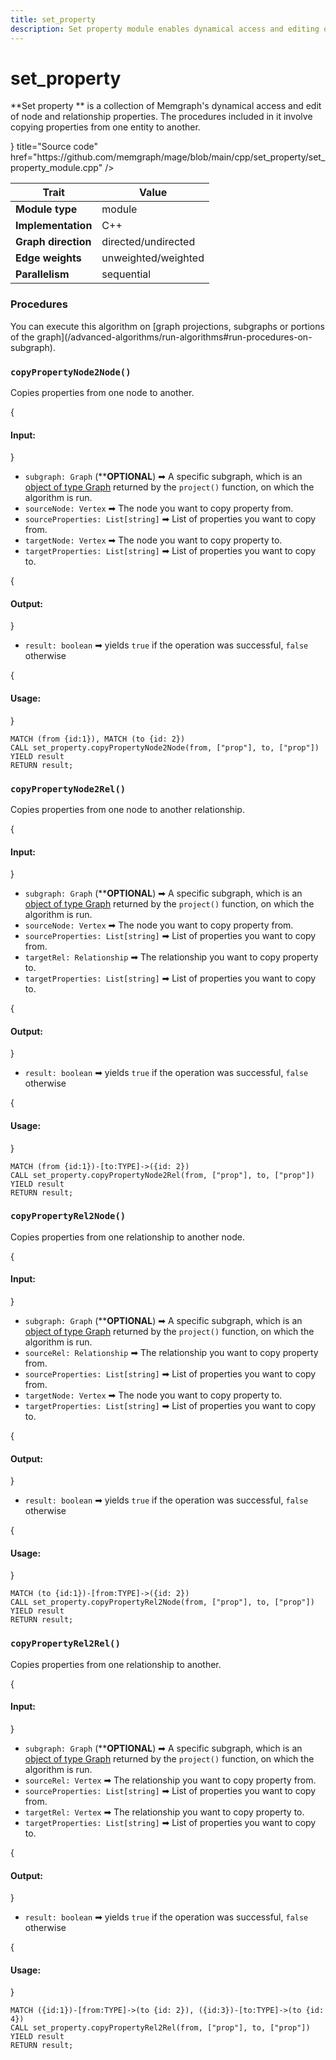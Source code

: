 ```yaml
---
title: set_property
description: Set property module enables dynamical access and editing of node and relationship properties.
---
```



# set_property

**Set property ** is a collection of Memgraph's dynamical access and edit of node and relationship properties. The
procedures included in it involve copying properties from one entity to another.

<Cards>
  <Card
    icon={<GitHub />}
    title="Source code"
    href="https://github.com/memgraph/mage/blob/main/cpp/set_property/set_property_module.cpp"
  />
</Cards>

| Trait               | Value                                                                                                     |
| ------------------- | ------------------- |
| **Module type**     | module              |
| **Implementation**  | C++                 |
| **Graph direction** | directed/undirected |
| **Edge weights**    | unweighted/weighted |
| **Parallelism**     | sequential          |

### Procedures

<Callout type="info">
You can execute this algorithm on [graph projections, subgraphs or portions of the graph](/advanced-algorithms/run-algorithms#run-procedures-on-subgraph).
</Callout>

### `copyPropertyNode2Node()`

Copies properties from one node to another.

{<h4> Input: </h4>}

- `subgraph: Graph` (****OPTIONAL**) ➡ A specific subgraph, which is an [object of type Graph](/advanced-algorithms/run-algorithms#run-procedures-on-subgraph) returned by the `project()` function, on which the algorithm is run.
- `sourceNode: Vertex` ➡ The node you want to copy property from.
- `sourceProperties: List[string]` ➡ List of properties you want to copy from.
- `targetNode: Vertex` ➡ The node you want to copy property to.
- `targetProperties: List[string]` ➡ List of properties you want to copy to.

{<h4> Output: </h4>}

- `result: boolean` ➡ yields `true` if the operation was successful, `false` otherwise

{<h4> Usage: </h4>}

```cypher
MATCH (from {id:1}), MATCH (to {id: 2})
CALL set_property.copyPropertyNode2Node(from, ["prop"], to, ["prop"]) YIELD result
RETURN result;
```

### `copyPropertyNode2Rel()`

Copies properties from one node to another relationship.

{<h4> Input: </h4>}

- `subgraph: Graph` (****OPTIONAL**) ➡ A specific subgraph, which is an [object of type Graph](/advanced-algorithms/run-algorithms#run-procedures-on-subgraph) returned by the `project()` function, on which the algorithm is run.
- `sourceNode: Vertex` ➡ The node you want to copy property from.
- `sourceProperties: List[string]` ➡ List of properties you want to copy from.
- `targetRel: Relationship` ➡ The relationship you want to copy property to.
- `targetProperties: List[string]` ➡ List of properties you want to copy to.

{<h4> Output: </h4>}

- `result: boolean` ➡ yields `true` if the operation was successful, `false` otherwise

{<h4> Usage: </h4>}

```cypher
MATCH (from {id:1})-[to:TYPE]->({id: 2})
CALL set_property.copyPropertyNode2Rel(from, ["prop"], to, ["prop"]) YIELD result
RETURN result;
```

### `copyPropertyRel2Node()`

Copies properties from one relationship to another node.

{<h4> Input: </h4>}

- `subgraph: Graph` (****OPTIONAL**) ➡ A specific subgraph, which is an [object of type Graph](/advanced-algorithms/run-algorithms#run-procedures-on-subgraph) returned by the `project()` function, on which the algorithm is run.
- `sourceRel: Relationship` ➡ The relationship you want to copy property from.
- `sourceProperties: List[string]` ➡ List of properties you want to copy from.
- `targetNode: Vertex` ➡ The node you want to copy property to.
- `targetProperties: List[string]` ➡ List of properties you want to copy to.

{<h4> Output: </h4>}

- `result: boolean` ➡ yields `true` if the operation was successful, `false` otherwise

{<h4> Usage: </h4>}

```cypher
MATCH (to {id:1})-[from:TYPE]->({id: 2})
CALL set_property.copyPropertyRel2Node(from, ["prop"], to, ["prop"]) YIELD result
RETURN result;
```

### `copyPropertyRel2Rel()`

Copies properties from one relationship to another.

{<h4> Input: </h4>}

- `subgraph: Graph` (****OPTIONAL**) ➡ A specific subgraph, which is an [object of type Graph](/advanced-algorithms/run-algorithms#run-procedures-on-subgraph) returned by the `project()` function, on which the algorithm is run.
- `sourceRel: Vertex` ➡ The relationship you want to copy property from.
- `sourceProperties: List[string]` ➡ List of properties you want to copy from.
- `targetRel: Vertex` ➡ The relationship you want to copy property to.
- `targetProperties: List[string]` ➡ List of properties you want to copy to.

{<h4> Output: </h4>}

- `result: boolean` ➡ yields `true` if the operation was successful, `false` otherwise

{<h4> Usage: </h4>}

```cypher
MATCH ({id:1})-[from:TYPE]->(to {id: 2}), ({id:3})-[to:TYPE]->(to {id: 4})
CALL set_property.copyPropertyRel2Rel(from, ["prop"], to, ["prop"]) YIELD result
RETURN result;
```
